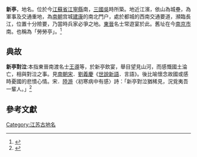 '''新亭'''，地名。位於今[[江蘇省|江蘇省]][[江寧縣|江寧縣]]南，[[三國吳|三國吳]]時所築。地近江濱，依山為城壘，為軍事及交通重地，為[[南朝|南朝]]宫城[[建康|建康]]的南北門户，處於都城的西南交通要道，瀕臨長江，位置十分險要，乃當時兵家必爭之地。[[東晉|東晉]]名士常遊宴於此。舊址在今[[南京市|南京市]]南。也稱為「勞勞亭」。<ref>{{cite web |title=新亭 |url=http://dict.revised.moe.edu.tw/cgi-bin/cbdic/gsweb.cgi?ccd=Nhjgar&o=e0&sec1=1&op=sid=%22Z00000109103%22.&v=-2 |website=教育部重編國語辭典修訂本_新亭 |accessdate=2021-01-10}}</ref>

==典故==
'''新亭對泣''':本指東晉南渡名士[[王導|王導]]等，於新亭飲宴，舉目望見山河，而感慨國土淪亡，相與對泣之事。見[[南朝宋|南朝宋]]．[[劉義慶|劉義慶]]《[[世說新語|世說新語]]．言語》。後比喻懷念故國或感時憂國的悲憤心情。宋．[[陸游|陸游]]〈初寒病中有感〉詩：「新亭對泣猶稀見，況覓夷吾一輩人。」<ref>{{cite web |title=新亭對泣 |url=http://dict.revised.moe.edu.tw/cgi-bin/cbdic/gsweb.cgi?ccd=ykV4ay&o=e0&sec1=1&op=sid=%22Z00000109104%22.&v=-2 |website=教育部重編國語辭典修訂本_新亭對泣 |accessdate=2021-01-10}}</ref>

==參考文獻==
{{reflist}}

[[Category:江苏古地名|Category:江苏古地名]]